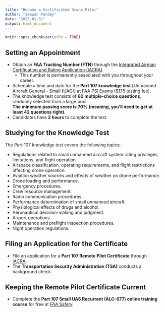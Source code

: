 ```yaml
---
title: "Become a Certificated Drone Pilot"
author: "Jeewan Pandey"
date: "2025-01-31"
output: html_document
---
```


```r
knitr::opts_chunk$set(echo = TRUE)
```

## Setting an Appointment

- Obtain an **FAA Tracking Number (FTN)** through the [Integrated Airman Certification and Rating Application (IACRA)](https://iacra.faa.gov/IACRA/Default.aspx).
  - This number is permanently associated with you throughout your career.
- Schedule a time and date for the **Part 107 knowledge test** [Unmanned Aircraft General – Small (UAG)] at [FAA PSI Exams](https://faa.psiexams.com/faa/login) ($175 testing fee).
- The knowledge test consists of **60 multiple-choice questions**, randomly selected from a large pool.  
  **The minimum passing score is 70% (meaning, you'll need to get at least 42 questions right).**
- Candidates have **2 hours** to complete the test.

## Studying for the Knowledge Test

The Part 107 knowledge test covers the following topics:

- Regulations related to small unmanned aircraft system rating privileges, limitations, and flight operation.
- Airspace classification, operating requirements, and flight restrictions affecting drone operation.
- Aviation weather sources and effects of weather on drone performance.
- Drone loading and performance.
- Emergency procedures.
- Crew resource management.
- Radio communication procedures.
- Performance determination of small unmanned aircraft.
- Physiological effects of drugs and alcohol.
- Aeronautical decision-making and judgment.
- Airport operations.
- Maintenance and preflight inspection procedures.
- Night operation regulations.

## Filing an Application for the Certificate

- File an application for a **Part 107 Remote Pilot Certificate** through [IACRA](https://iacra.faa.gov/IACRA/).
- The **Transportation Security Administration (TSA)** conducts a background check.

## Keeping the Remote Pilot Certificate Current

- Complete the **Part 107 Small UAS Recurrent (ALC-677) online training course** for free at [FAA Safety](https://www.faasafety.gov/gslac/ALC/CourseLanding.aspx?cID=677).

